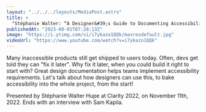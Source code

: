 ```yaml
---
layout: "../../../layouts/MediaPost.astro"
title: >
  "Stéphanie Walter: “A Designer&#39;s Guide to Documenting Accessibility” — Clarity 2022"
publishedAt: "2023-08-01T07:28:13Z"
image: "https://i.ytimg.com/vi/i7ykazo1QQk/maxresdefault.jpg"
videoUrl: "https://www.youtube.com/watch?v=i7ykazo1QQk"
---
```


Many inaccessible products still get shipped to users today. Often, devs get told they can "fix it later". Why fix it later, when you could build it right to start with? Great design documentation helps teams implement accessibility requirements. Let's talk about how designers can use this, to bake accessibility into the whole project, from the start!

Presented by Stéphanie Walter Hupe at Clarity 2022, on November 11th, 2022. Ends with an interview with Sam Kapila.
